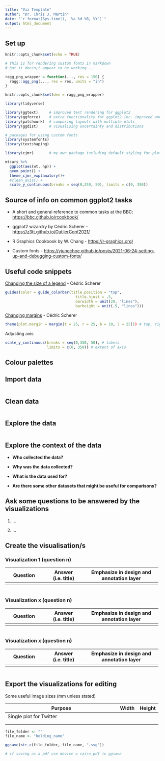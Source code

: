 ```yaml
---
title: "Viz Template"
author: "Dr. Chris J. Martin"
date: "`r format(Sys.time(), '%a %d %B, %Y')`"
output: html_document 
---
```


## Set up

```r
knitr::opts_chunk$set(echo = TRUE)

# this is for rendering custom fonts in markdown
# but it doesn;t appear to be working ...

ragg_png_wrapper = function(..., res = 150) {
  ragg::agg_png(..., res = res, units = "in")
}

knitr::opts_chunk$set(dev = ragg_png_wrapper)
```

```r
library(tidyverse)

library(ggtext)     # improved text rendering for ggplot2
library(ggforce)    # extra functionality for ggplot2 inc. improved annotation
library(patchwork)  # composing layouts with multiple plots
library(ggdist)     # visualising uncertainty and distributions

# packages for using custom fonts
library(systemfonts)
library(textshaping)

library(cjmr)       # my own package including default styling for plots
```

```r
mtcars %>% 
  ggplot(aes(wt, hp)) +
  geom_point() +
  theme_cjmr_explanatory()+
  #clean_axis() +
  scale_y_continuous(breaks = seq(0,350, 50), limits = c(0, 350))
```

## Source of info on common ggplot2 tasks

-   A short and general reference to common tasks at the BBC: <https://bbc.github.io/rcookbook/>

-   ggplot2 wizardry by Cédric Scherer - <https://z3tt.github.io/OutlierConf2021/>

-   R Graphics Cookbook by W. Chang - <https://r-graphics.org/>

-   Custom fonts - <https://yjunechoe.github.io/posts/2021-06-24-setting-up-and-debugging-custom-fonts/>

## Useful code snippets

[Changing the size of a legend](https://z3tt.github.io/OutlierConf2021/#legend-design) - Cédric Scherer

```r
guides(color = guide_colorbar(title.position = "top", 
                                title.hjust = .5, 
                                barwidth = unit(20, "lines"), 
                                barheight = unit(.5, "lines")))

```

[Changing margins](https://z3tt.github.io/OutlierConf2021/#white-space) - Cédric Scherer

```r
theme(plot.margin = margin(t = 25, r = 25, b = 10, l = 25))) # top, right, bottom, left
```

Adjusting axis

```r
scale_y_continuous(breaks = seq(0,350, 50), # labels
                   limits = c(0, 350)) # extent of axis
```

## Colour palettes

## Import data

```r

```

## Clean data

```r

```

## Explore the data

```r

```

## Explore the context of the data

-   **Who collected the data?**

-   **Why was the data collected?**

-   **What is the data used for?**

-   **Are there some other datasets that might be useful for comparisons?**

## Ask some questions to be answered by the visualizations

1.  ...

2.   ...

## Create the visualisation/s

### Visualization  1 (question n)

+---------------------+-----------------------+------------------------------------------+
| Question            | Answer (i.e. title)   | Emphasize in design and annotation layer |
+=====================+=======================+==========================================+
|                     |                       |                                          |
+---------------------+-----------------------+------------------------------------------+

```r

```

### Visualization  x (question n)

+---------------------+-----------------------+------------------------------------------+
| Question            | Answer (i.e. title)   | Emphasize in design and annotation layer |
+=====================+=======================+==========================================+
|                     |                       |                                          |
+---------------------+-----------------------+------------------------------------------+

```r

```

### Visualization  x (question n)

+---------------------+-----------------------+------------------------------------------+
| Question            | Answer (i.e. title)   | Emphasize in design and annotation layer |
+=====================+=======================+==========================================+
|                     |                       |                                          |
+---------------------+-----------------------+------------------------------------------+

```r

```

## Export the visualizations for editing

Some useful image sizes (mm unless stated)

+---------------------------------------------------+--------+---------+
| Purpose                                           | Width  | Height  |
+===================================================+========+=========+
| Single plot for Twitter                           |        |         |
+---------------------------------------------------+--------+---------+
|                                                   |        |         |
+---------------------------------------------------+--------+---------+
|                                                   |        |         |
+---------------------------------------------------+--------+---------+

```r

file_folder <- ""
file_name <- "holding_name"

ggsave(str_c(file_folder, file_name, ".svg"))

# if saving as a pdf use device = cairo_pdf in ggsave 
```
